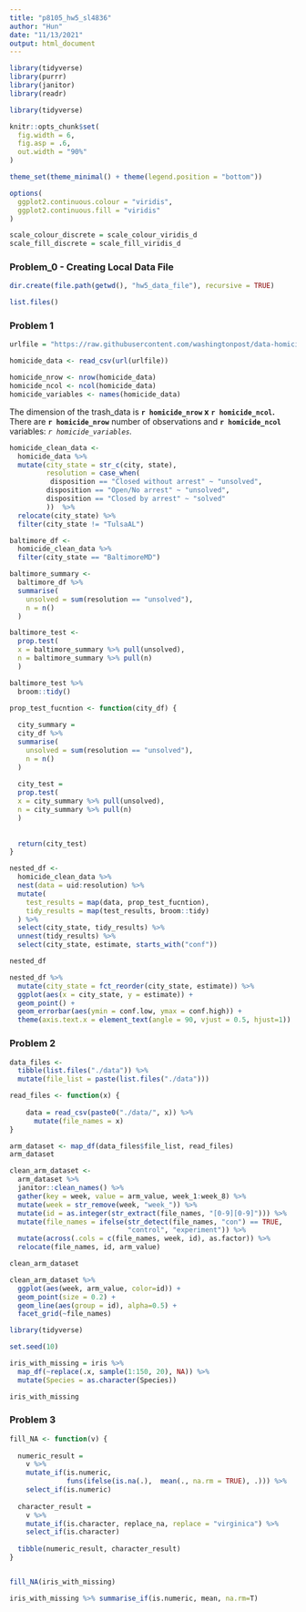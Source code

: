 ```yaml
---
title: "p8105_hw5_sl4836"
author: "Hun"
date: "11/13/2021"
output: html_document
---
```


```r
library(tidyverse)
library(purrr)
library(janitor)
library(readr)
```

```r
library(tidyverse)

knitr::opts_chunk$set(
  fig.width = 6,
  fig.asp = .6,
  out.width = "90%"
)

theme_set(theme_minimal() + theme(legend.position = "bottom"))

options(
  ggplot2.continuous.colour = "viridis",
  ggplot2.continuous.fill = "viridis"
)

scale_colour_discrete = scale_colour_viridis_d
scale_fill_discrete = scale_fill_viridis_d
```


### Problem_0 - Creating Local Data File
```r
dir.create(file.path(getwd(), "hw5_data_file"), recursive = TRUE)

list.files()
```


### Problem 1
```r
urlfile = "https://raw.githubusercontent.com/washingtonpost/data-homicides/master/homicide-data.csv"

homicide_data <- read_csv(url(urlfile))
```


```r
homicide_nrow <- nrow(homicide_data)
homicide_ncol <- ncol(homicide_data)
homicide_variables <- names(homicide_data)

```


The dimension of the trash_data is **`r homicide_nrow` x**  **`r homicide_ncol`.** There are **`r homicide_nrow`** number of observations and **`r homicide_ncol`**  variables: *`r homicide_variables`.*



```r
homicide_clean_data <-
  homicide_data %>%
  mutate(city_state = str_c(city, state),
         resolution = case_when(
          disposition == "Closed without arrest" ~ "unsolved",
         disposition == "Open/No arrest" ~ "unsolved",
         disposition == "Closed by arrest" ~ "solved"
         ))  %>%
  relocate(city_state) %>%
  filter(city_state != "TulsaAL")


```


```r
baltimore_df <-  
  homicide_clean_data %>%
  filter(city_state == "BaltimoreMD")

baltimore_summary <-
  baltimore_df %>% 
  summarise(
    unsolved = sum(resolution == "unsolved"),
    n = n()
  )

baltimore_test <-
  prop.test(
  x = baltimore_summary %>% pull(unsolved),
  n = baltimore_summary %>% pull(n)
  )

baltimore_test %>% 
  broom::tidy()
```
```r
prop_test_fucntion <- function(city_df) {
  
  city_summary =
  city_df %>% 
  summarise(
    unsolved = sum(resolution == "unsolved"),
    n = n()
  )
  
  city_test =
  prop.test(
  x = city_summary %>% pull(unsolved),
  n = city_summary %>% pull(n)
  )
  
  
  return(city_test)
}


```


```r
nested_df <-
  homicide_clean_data %>% 
  nest(data = uid:resolution) %>%
  mutate(
    test_results = map(data, prop_test_fucntion),
    tidy_results = map(test_results, broom::tidy)
  ) %>%
  select(city_state, tidy_results) %>%
  unnest(tidy_results) %>%
  select(city_state, estimate, starts_with("conf"))
```

```r
nested_df
```



```r
nested_df %>% 
  mutate(city_state = fct_reorder(city_state, estimate)) %>%
  ggplot(aes(x = city_state, y = estimate)) +
  geom_point() +
  geom_errorbar(aes(ymin = conf.low, ymax = conf.high)) +
  theme(axis.text.x = element_text(angle = 90, vjust = 0.5, hjust=1))
```


### Problem 2


```r
data_files <- 
  tibble(list.files("./data")) %>%
  mutate(file_list = paste(list.files("./data")))
```

```r
read_files <- function(x) {
  
    data = read_csv(paste0("./data/", x)) %>%
      mutate(file_names = x)
}

arm_dataset <- map_df(data_files$file_list, read_files) 
arm_dataset
```
```r
clean_arm_dataset <-
  arm_dataset %>%
  janitor::clean_names() %>%
  gather(key = week, value = arm_value, week_1:week_8) %>%
  mutate(week = str_remove(week, "week_")) %>%
  mutate(id = as.integer(str_extract(file_names, "[0-9][0-9]"))) %>%
  mutate(file_names = ifelse(str_detect(file_names, "con") == TRUE,
                             "control", "experiment")) %>%
  mutate(across(.cols = c(file_names, week, id), as.factor)) %>%
  relocate(file_names, id, arm_value)

clean_arm_dataset
```

```r
clean_arm_dataset %>%
  ggplot(aes(week, arm_value, color=id)) + 
  geom_point(size = 0.2) + 
  geom_line(aes(group = id), alpha=0.5) +
  facet_grid(~file_names)
```

```r
library(tidyverse)

set.seed(10)

iris_with_missing = iris %>% 
  map_df(~replace(.x, sample(1:150, 20), NA)) %>%
  mutate(Species = as.character(Species))

iris_with_missing
```

### Problem 3
```r
fill_NA <- function(v) {
  
  numeric_result = 
    v %>%  
    mutate_if(is.numeric, 
              funs(ifelse(is.na(.),  mean(., na.rm = TRUE), .))) %>%
    select_if(is.numeric)
                    
  character_result = 
    v %>% 
    mutate_if(is.character, replace_na, replace = "virginica") %>% 
    select_if(is.character)
  
  tibble(numeric_result, character_result)
}


fill_NA(iris_with_missing)

iris_with_missing %>% summarise_if(is.numeric, mean, na.rm=T)
```






